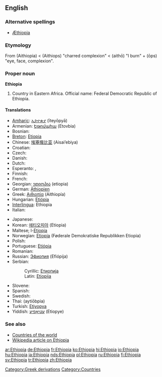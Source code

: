 ==English==

===Alternative spellings===
* [[Æthiopia]] {{i|archaic}}

===Etymology===
From {{AGr.}} '''{{polytonic|[[Αἰθιοπία]]}}''' (Aithiopia) < '''{{polytonic|[[Αἰθίοψ]]}}''' (Aithiops) "charred complexion" < '''{{polytonic|[[αἴθω]]}}''' (aithō) "I burn" + '''{{polytonic|[[ὤψ]]}}''' (ōps) "eye, face, complexion".

{{wikipedia}}

===Proper noun===
'''Ethiopia'''
# Country in Eastern Africa. Official name: Federal Democratic Republic of Ethiopia.

====Translations====
{{top}}
* [[Amharic]]: [[ኢትዮጵያ]] (īteyōpyā)
* Armenian: [[Եթովպիա]] (Etovbia)
* Bosnian: {{t-|bs|Etiopija|f}}
* [[Breton]]: [[Etiopia]]
* Chinese: [[埃塞俄比亚]] (Aisai’ebiya)
* Croatian: {{t-|hr|Etiopija|f}}
* Czech: {{t-|cs|Etiopie|f}}
* Danish: {{t-|da|Etiopien}}
* Dutch: {{t+|nl|Ethiopië}}
* Esperanto: {{t-|eo|Etiopio|xs=Esperanto}}, {{t-|eo|Etiopujo|xs=Esperanto}}
* Finnish: {{t+|fi|Etiopia}}
* French: {{t+|fr|Éthiopie}}
* Georgian: [[ეთიოპია]] (etiopia)
* German: [[Äthiopien]] {{n}}
* Greek: [[Αιθιοπία]] (Aithiopía) {{f}}
* Hungarian: [[Etiópia]]
* [[Interlingua]]: Ethiopia
* Italian: {{t-|it|Etiopia|f}}
{{mid}}
* Japanese: {{t+|ja|エチオピア|tr=Echiopia|sc=Jpan}}
* Korean: [[에티오피아]] (Etiopia)
* Maltese; l-[[Etjopja]]
* Norwegian: [[Etiopia]] (Føderale Demokratiske Republikken Etiopia)
* Polish: {{t+|pl|Etiopia|f}}
* Portuguese: [[Etiópia]] {{f}}
* Romanian: {{t-|ro|Etiopia|f}}
* Russian: [[Эфиопия]] (Efiópija) {{f}}
* Serbian:
*: Cyrillic: [[Етиопија#Serbian|Етиопија]] {{f}}
*: Latin: [[Etiopija#Serbian|Etiopija]] {{f}}
* Slovene: {{t+|sl|Etiopija|f}}
* Spanish: {{t+|es|Etiopía|f}}
* Swedish: {{t+|sv|Etiopien}}
* Thai: {{THchar|[[เอธิโอเปีย]]}} (aytíōbpia)
* Turkish: [[Etiyopya]]
* Yiddish: [[עטיאָפיע]] (Etiopye)
{{bottom}}

===See also===
*[[Countries of the world]]
*[[w:Ethiopia|Wikipedia article on Ethiopia]]
[[Category:Greek derivations]]
[[Category:Countries]]

[[ar:Ethiopia]]
[[de:Ethiopia]]
[[fr:Ethiopia]]
[[ko:Ethiopia]]
[[hi:Ethiopia]]
[[io:Ethiopia]]
[[hu:Ethiopia]]
[[ja:Ethiopia]]
[[nds:Ethiopia]]
[[pl:Ethiopia]]
[[ru:Ethiopia]]
[[fi:Ethiopia]]
[[sv:Ethiopia]]
[[tr:Ethiopia]]
[[zh:Ethiopia]]